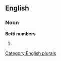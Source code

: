 
==English==

===Noun===
'''Betti numbers'''

# {{plural of|[[Betti number]]}}

[[Category:English plurals]]